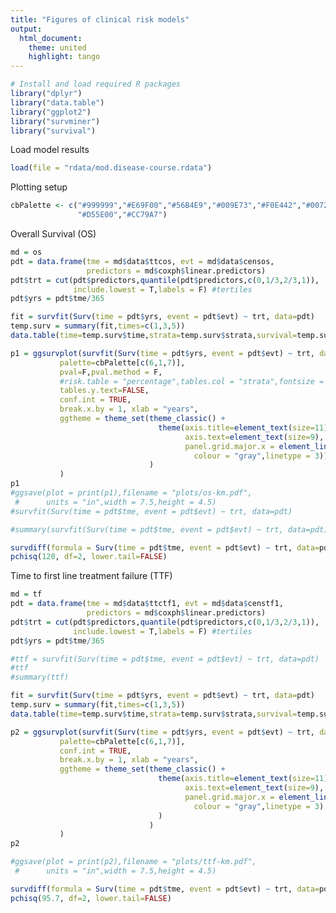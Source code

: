 ```yaml
---
title: "Figures of clinical risk models"
output:
  html_document:
    theme: united
    highlight: tango
---
```


```r
# Install and load required R packages
library("dplyr")
library("data.table")
library("ggplot2")
library("survminer")
library("survival")
```

Load model results
```r
load(file = "rdata/mod.disease-course.rdata")
```

Plotting setup
```r
cbPalette <- c("#999999","#E69F00","#56B4E9","#009E73","#F0E442","#0072B2",
               "#D55E00","#CC79A7")
```

Overall Survival (OS)
```r
md = os
pdt = data.frame(tme = md$data$ttcos, evt = md$data$censos,
                 predictors = md$coxph$linear.predictors)
pdt$trt = cut(pdt$predictors,quantile(pdt$predictors,c(0,1/3,2/3,1)),
              include.lowest = T,labels = F) #tertiles
pdt$yrs = pdt$tme/365

fit = survfit(Surv(time = pdt$yrs, event = pdt$evt) ~ trt, data=pdt)
temp.surv = summary(fit,times=c(1,3,5))
data.table(time=temp.surv$time,strata=temp.surv$strata,survival=temp.surv$surv)

p1 = ggsurvplot(survfit(Surv(time = pdt$yrs, event = pdt$evt) ~ trt, data=pdt),
           palette=cbPalette[c(6,1,7)],
           pval=F,pval.method = F,
           #risk.table = "percentage",tables.col = "strata",fontsize = 3,
           tables.y.text=FALSE,
           conf.int = TRUE,
           break.x.by = 1, xlab = "years",
           ggtheme = theme_set(theme_classic() + 
                                 theme(axis.title=element_text(size=11),
                                       axis.text=element_text(size=9),
                                       panel.grid.major.x = element_line(
                                         colour = "gray",linetype = 3))
                               )
           )
p1
#ggsave(plot = print(p1),filename = "plots/os-km.pdf",
 #      units = "in",width = 7.5,height = 4.5)
#survfit(Surv(time = pdt$tme, event = pdt$evt) ~ trt, data=pdt)

#summary(survfit(Surv(time = pdt$tme, event = pdt$evt) ~ trt, data=pdt))

survdiff(formula = Surv(time = pdt$tme, event = pdt$evt) ~ trt, data=pdt)
pchisq(120, df=2, lower.tail=FALSE)
```

Time to first line treatment failure (TTF)
```r
md = tf
pdt = data.frame(tme = md$data$ttctf1, evt = md$data$censtf1,
                 predictors = md$coxph$linear.predictors)
pdt$trt = cut(pdt$predictors,quantile(pdt$predictors,c(0,1/3,2/3,1)),
              include.lowest = T,labels = F) #tertiles
pdt$yrs = pdt$tme/365

#ttf = survfit(Surv(time = pdt$tme, event = pdt$evt) ~ trt, data=pdt)
#ttf
#summary(ttf)

fit = survfit(Surv(time = pdt$yrs, event = pdt$evt) ~ trt, data=pdt)
temp.surv = summary(fit,times=c(1,3,5))
data.table(time=temp.surv$time,strata=temp.surv$strata,survival=temp.surv$surv)

p2 = ggsurvplot(survfit(Surv(time = pdt$yrs, event = pdt$evt) ~ trt, data=pdt),
           palette=cbPalette[c(6,1,7)],
           conf.int = TRUE,
           break.x.by = 1, xlab = "years",
           ggtheme = theme_set(theme_classic() + 
                                 theme(axis.title=element_text(size=11),
                                       axis.text=element_text(size=9),
                                       panel.grid.major.x = element_line(
                                         colour = "gray",linetype = 3)
                                 )
                               )
           )
p2

#ggsave(plot = print(p2),filename = "plots/ttf-km.pdf",
 #      units = "in",width = 7.5,height = 4.5)

survdiff(formula = Surv(time = pdt$tme, event = pdt$evt) ~ trt, data=pdt)
pchisq(95.7, df=2, lower.tail=FALSE)
```